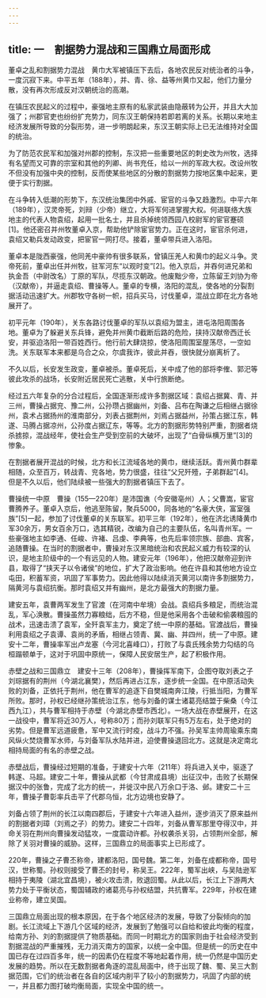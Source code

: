 ```yaml
---
---
---
```

title: 一　割据势力混战和三国鼎立局面形成
---




董卓之乱和割据势力混战　黄巾大军被镇压下去后，各地农民反对统治者的斗争，一度沉寂下来。中平五年（188年），并、青、徐、益等州黄巾又起，他们力量分散，没有再次形成反对汉朝统治的高潮。

在镇压农民起义的过程中，豪强地主原有的私家武装由隐蔽转为公开，并且大大加强了；州郡官吏也纷纷扩充势力，同东汉王朝保持若即若离的关系。长期以来地主经济发展所导致的分裂形势，进一步明朗起来，东汉王朝实际上已无法维持对全国的统治。

为了防范农民军和加强对州郡的控制，东汉把一些重要地区的刺史改为州牧，选择有名望而又可靠的宗室和其他的列卿、尚书充任，给以一州的军政大权。改设州牧不但没有加强中央的控制，反而使某些地区的分散的割据势力按地区集中起来，更便于实行割据。

在斗争转入低潮的形势下，东汉统治集团中外戚、宦官的斗争又趋激烈。中平六年（189年），汉灵帝死，刘辩（少帝）继立，大将军何进掌握大权。何进联络大族地主的代表人物袁绍，起用一批名士，并且杀掉统领西园八校尉军的宦官蹇硕[1]。他还密召并州牧董卓入京，帮助他铲除宦官势力。正在这时，宦官杀何进，袁绍又勒兵发动政变，把宦官一网打尽。接着，董卓带兵进入洛阳。

董卓本是陇西豪强，他同羌中豪帅有很多联系，曾镇压羌人和黄巾的起义斗争。灵帝死前，董卓出任并州牧，驻军河东“以观时变”[2]。他入京后，并吞何进兄弟和执金吾（中尉改名）丁原的军队，尽揽东汉朝政。他废黜少帝，立陈留王刘协为帝（汉献帝），并逼走袁绍、曹操等人。董卓的专横，洛阳的混乱，使各地的分裂割据活动迅速扩大。州郡牧守各树一帜，招兵买马，讨伐董卓，混战立即在北方各地展开了。

初平元年（190年），关东各路讨伐董卓的军队以袁绍为盟主，进屯洛阳周围各地。董卓为了躲避关东兵锋，避免并州黄巾截断后路的危险，挟持汉献帝西迁长安，并驱迫洛阳一带百姓西行。他行前大肆烧掠，使洛阳周围室屋荡尽，一空如洗。关东联军本来都是乌合之众，尔虞我诈，彼此并吞，很快就分崩离析了。

不久以后，长安发生政变，董卓被杀。董卓死后，关中成了他的部将李傕、郭汜等彼此攻杀的战场，长安附近居民死亡逃散，关中行旅断绝。

经过五六年复杂的分合过程后，全国逐渐形成许多割据区域：袁绍占据冀、青、并三州，曹操占据兖、豫二州，公孙瓒占据幽州，刘备、吕布在陶谦之后相继占据徐州，袁术占据扬州的淮南部分，刘表占据荆州，刘焉占据益州，孙策占据江东，韩遂、马腾占据凉州，公孙度占据辽东，等等。北方的割据形势特别严重，割据者烧杀掳掠，混战经年，使社会生产受到空前的大破坏，出现了“白骨纵横万里”[3]的惨象。

在割据者展开混战的时候，北方和长江流域各地的黄巾，继续活跃。青州黄巾群辈相随，众至百万，转战青、兖各地，势力很盛，往往“父兄歼殪，子弟群起”[4]。但是不久以后，他们陆续被一些强大的割据者镇压下去了。

曹操统一中原　曹操（155—220年）是沛国谯（今安徽亳州）人；父曹嵩，宦官曹腾养子。董卓入京后，他逃至陈留，聚兵5000，同各地的“名豪大侠，富室强族”[5]一起，参加了讨伐董卓的关东联军。初平三年（192年），他在济北诱降黄巾军30余万，男女百余万口，选其精锐，改编为自己的主要队伍，名叫青州军。一些豪强地主如李通、任峻、许褚、吕虔、李典等，也先后率领宗族、部曲、宾客，追随曹操。在当时的割据者中，曹操对东汉黑暗统治和农民起义威力有较深的认识，是地主阶级中的一个有远见的人物。建安元年（196年），他把汉献帝迎到许县，取得了“挟天子以令诸侯”的地位，扩大了政治影响。他在许县和其他地方设立屯田，积蓄军资，巩固了军事势力。因此他得以陆续消灭黄河以南许多割据势力，隔黄河与袁绍抗衡。那时袁绍又并有幽州，是北方最强大的割据力量。

建安五年，袁曹两军发生了官渡（在河南中牟境）会战。袁绍兵多粮足，而统治混乱，军心涣散。曹操虽然力寡粮绌，后方不稳，但是他采用各个击破和偷袭粮囤的战术，迅速击溃了袁军，全歼袁军主力，奠定了统一中原的基础。官渡战后，曹操利用袁绍之子袁谭、袁尚的矛盾，相继占领青、冀、幽、并四州，统一了中原。建安十二年，曹操率军出卢龙塞（今河北喜峰口），打败了与袁氏残余势力勾结的乌桓蹋顿单于，这对于巩固中原统一，保障人民安居生产，起了积极作用。

赤壁之战和三国鼎立　建安十三年（208年），曹操挥军南下，企图夺取刘表之子刘琮据有的荆州（今湖北襄樊），然后再进占江东，逐步统一全国。在中原活动失败的刘备，正依托于荆州，他在曹军的追逐下自樊城南奔江陵，行抵当阳，为曹军所败。那时，孙权已经继孙策统治江东，他与刘备的谋士诸葛亮结盟于柴桑（今江西九江），共与曹军相持于赤壁（今湖北赤壁市西北）。一场大战在赤壁展开，在这一战役中，曹军将近30万人，号称80万；而孙刘联军只有5万左右，处于绝对的劣势。但是曹军远道疲惫，军中又流行时疫，战斗力不强。孙吴军主帅周瑜乘东南风纵火焚烧曹军水师，与刘备军队水陆并进，迫使曹操退回北方。这就是决定南北相持局面的有名的赤壁之战。

赤壁战后，曹操经过短期的准备，于建安十六年（211年）将兵进入关中，驱逐了韩遂、马超。建安二十年，曹操从武都（今甘肃成县境）出征汉中，击败了长期保据汉中的张鲁，完成了北方的统一，并徙汉中民八万余口于洛、邺。建安二十三年，曹操子曹彰率兵击平了代郡乌恒，北方边境也安静了。

刘备占领了荆州的长江以南四郡后，于建安十六年进入益州，逐步消灭了原来益州的割据者刘璋（刘焉之子）的势力。建安二十四年，刘备从曹军那里夺得汉中，并命关羽在荆州向曹操发动猛攻，一度震动许都。孙权袭杀关羽，占领荆州全部，解除了关羽对曹操的威胁。这样，三国鼎立的局面事实上已形成了。

220年，曹操之子曹丕称帝，建都洛阳，国号魏。第二年，刘备在成都称帝，国号汉，世称蜀。孙权则接受了曹丕的封号，称吴王。222年，蜀军出峡，与吴陆逊军相持于夷陵（湖北宜昌境），被火攻击溃，败退回蜀。从此以后，长江上下游两大势力处于平衡状态，蜀国辅政的诸葛亮与孙权结盟，共抗曹军。229年，孙权在建业称帝，建立吴国。

三国鼎立局面出现的根本原因，在于各个地区经济的发展，导致了分裂倾向的加剧。长江流域上下游几个区域的经济，发展到了勉强可以自给和彼此均衡的程度，给南方孙、刘的割据提供了物质基础。而同一时期北方的国家则由于社会经济受到割据混战的严重摧残，无力消灭南方的国家，以统一全中国。但是统一的历史在中国已存在过四百多年，统一的因素仍在程度不等地起着作用，统一仍然是中国历史发展的趋势。所以在无数割据者角逐的混乱局面中，终于出现了魏、蜀、吴三大割据范围，它们的统治者在各自的区域内削平了较小的割据势力，巩固了内部的统一，并且都力图打破均衡局面，实现全中国的统一。